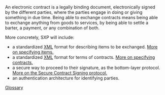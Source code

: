An electronic contract is a legally binding document, electronically signed by the different parties, where the parties engage in doing or giving something in due time. Being able to exchange contracts means being able to exchange anything from goods to services, by being able to settle a barter, a payment, or any combination of both.  

More concretely, SXP will include:
* a standardized [[XML]] format for describing items to be exchanged. [[Items Specification|More on specifying items.]]
* a standardized [[XML]] format for terms of contracts.  [[Contracts Specification|More on specifying contracts.]]
* a secure way to proceed to their signature, as the bottom-layer protocol.  [[Secure Contract Signing Protocol|More on the Secure Contract Signing protocol.]]
* an authentication architecture for identifying parties.

[[Glossary]]